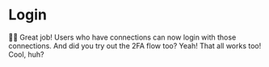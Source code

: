 # Login

<EpicVideo url="https://www.epicweb.dev/workshops/authentication-strategies-and-implementation/third-party-login/implementing-github-login-with-two-factor-authentication/solution" />

👨‍💼 Great job! Users who have connections can now login with those connections.
And did you try out the 2FA flow too? Yeah! That all works too! Cool, huh?
